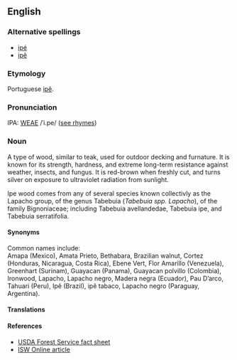 ==English==
===Alternative spellings===
*[[ipé]]
*[[ipê]]

===Etymology===
Portuguese [[ipê]].  

===Pronunciation===
IPA: [[WEAE]] /ˈi.pe/ ([[Rhymes:English:-eɪ|see rhymes]])

===Noun===
A type of wood, similar to teak, used for outdoor decking and furnature.  It is known for its strength, hardness, and extreme long-term resistance against weather, insects, and fungus.  It is red-brown when freshly cut, and turns silver on exposure to ultraviolet radiation from sunlight.

Ipe wood comes from any of several species known collectivly as the Lapacho group, of the genus Tabebuia (''Tabebuia spp. Lapacho''), of the family Bignoniaceae; including Tabebuia avellandedae, Tabebuia ipe, and Tabebuia serratifolia.

====Synonyms====
Common names include:<BR>
Amapa (Mexico), 
Amata Prieto,
Bethabara, 
Brazilian walnut,
Cortez (Honduras, Nicaragua, Costa Rica), 
Ebene Vert,
Flor Amarillo (Venezuela), 
Greenhart (Surinam), 
Guayacan (Panama), 
Guayacan polvillo (Colombia), 
Ironwood,
Lapacho, 
Lapacho negro,
Madera negra (Ecuador), 
Pau D’arco,
Tahuari (Peru), 
Ipê (Brazil),
ipê tabaco,
Lapacho negro (Paraguay, Argentina).

====Translations====
====References====
* [http://www2.fpl.fs.fed.us/TechSheets/Chudnoff/TropAmerican/html_files/tabebu1new.html USDA Forest Service fact sheet]
* [http://www.iswonline.com/wwp/wom/ipe.shtml ISW Online article]